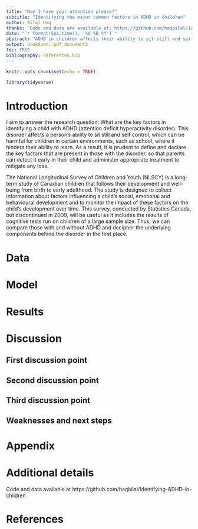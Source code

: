 ```yaml
---
title: "May I have your attention please?"
subtitle: "Identifying the major common factors in ADHD in children"
author: Bilal Haq
thanks: "Code and data are available at: https://github.com/haqbilal/Identifying-ADHD-in-children"
date: "`r format(Sys.time(), '%d %B %Y')`"
abstract: "ADHD in children affects their ability to sit still and self control. In this paper, we determine the underlying common factors among children with this condition. We then provide a model to determine the probability of a child having ADHD, given the conditions they satisfy. From this, we conclude that those with poor results in the cognitive tests done by the NLSCY were most likely to suffer with ADHD in their life, thus giving us a significant indicator of the disorder in children. \\par \\textbf{Keywords:} ADHD, cognitive, survey, children"
output: bookdown::pdf_document2
toc: TRUE
bibliography: references.bib
---
```


```r
knitr::opts_chunk$set(echo = TRUE)

library(tidyverse)
```

# Introduction

I aim to answer the research question: What are the key factors in identifying a child with ADHD (attention deficit hyperactivity disorder). This disorder affects a person's ability to sit still and self control, which can be harmful for children in certain environments, such as school, where it hinders their ability to learn. As a result, it is prudent to define and declare the key factors that are present in those with the disorder, so that parents can detect it early in their child and administer appropriate treatment to mitigate any loss.

The National Longitudinal Survey of Children and Youth (NLSCY) is a long-term study of Canadian children that follows their development and well-being from birth to early adulthood. The study is designed to collect information about factors influencing a child's social, emotional and behavioural development and to monitor the impact of these factors on the child's development over time. This survey, conducted by Statistics Canada, but discontinued in 2009, will be useful as it includes the results of cognitive tests run on children of a large sample size. Thus, we can compare those with and without ADHD and decipher the underlying components behind the disorder in the first place.

# Data


# Model


# Results


# Discussion


## First discussion point



## Second discussion point



## Third discussion point



## Weaknesses and next steps



\newpage



\appendix



# Appendix {-}


# Additional details

Code and data available at https://github.com/haqbilal/Identifying-ADHD-in-children

\newpage



# References



